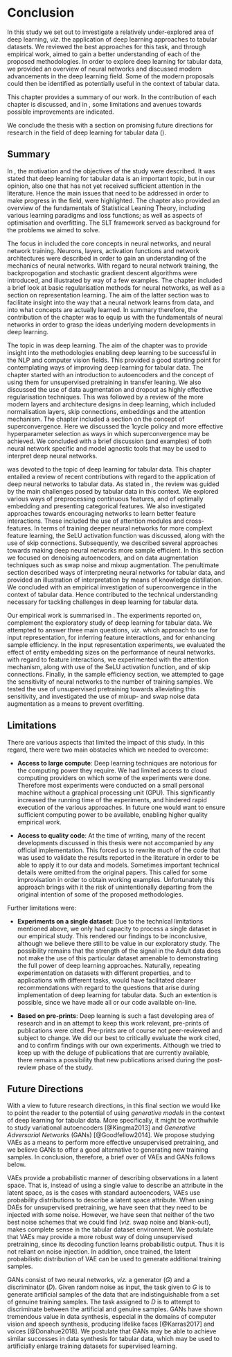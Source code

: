 # Conclusion \label{chp:conc}

In this study we set out to investigate a relatively under-explored area of deep learning, *viz*. the application of deep learning approaches to tabular datasets.
We reviewed the best approaches for this task, and through empirical work, aimed to gain a better understanding of each of the proposed methodologies.
In order to explore deep learning for tabular data, we provided an overview of neural networks and discussed modern advancements in the deep learning field.
Some of the modern proposals could then be identified as potentially useful in the context of tabular data.

This chapter provides a summary of our work.
In \Sref{sec:summary} the contribution of each chapter is discussed, and in \Sref{sec:lim}, some limitations and avenues towards possible improvements are indicated.

We conclude the thesis with a section on promising future directions for research in the field of deep learning for tabular data  (\Sref{sec:future}).

## Summary \label{sec:summary}

In \Cref{chp:intro}, the motivation and the objectives of the study were described.
It was stated that deep learning for tabular data is an important topic, but in our opinion, also one that has not yet received sufficient attention in the literature.
Hence the main issues that need to be addressed in order to make progress in the field, were highlighted.
The chapter also provided an overview of the fundamentals of Statistical Leaning Theory, including various learning paradigms and loss functions; as well as aspects of optimisation and overfitting.
The SLT framework served as background for the problems we aimed to solve.

The focus in \Cref{chp:nn} included the core concepts in neural networks, and neural network training.
Neurons, layers, activation functions and network architectures were described in order to gain an understanding of the mechanics of neural networks.
With regard to neural network training, the backpropogation and stochastic gradient descent algorithms were introduced, and illustrated by way of a few examples.
The chapter included a brief look at basic regularisation methods for neural networks, as well as a section on representation learning.
The aim of the latter section was to facilitate insight into the way that a neural network learns from data, and into what concepts are actually learned. 
In summary therefore, the contribution of the chapter was to equip us with the fundamentals of neural networks in order to grasp the ideas underlying modern developments in deep learning.

The topic in \Cref{chp:dl} was deep learning. 
The aim of the chapter was to provide insight into the methodologies enabling deep learning to be successful in the NLP and computer vision fields.
This provided a good starting point for contemplating ways of improving deep learning for tabular data.
The chapter started with an introduction to autoencoders and the concept of using them for unsupervised pretraining in transfer leaning.
We also discussed the use of data augmentation and dropout as highly effective regularisation techniques.
This was followed by a review of the more modern layers and architecture designs in deep learning, which included normalisation layers, skip connections, embeddings and the attention mechanism.
The chapter included a section on the concept of superconvergence.
Here we discussed the 1cycle policy and more effective hyperparameter selection as ways in which superconvergence may be achieved.
We concluded with a brief discussion (and examples) of both neural network specific and model agnostic tools that may be used to interpret deep neural networks. 

\Cref{chp:td} was devoted to the topic of deep learning for tabular data.
This chapter entailed a review of recent contributions with regard to the application of deep neural networks to tabular data.
As stated in \Cref{chp:intro}, the review was guided by the main challenges posed by tabular data in this context. 
We explored various ways of preprocessing continuous features, and of optimally embedding and presenting categorical features.
We also investigated approaches towards encouraging networks to learn better feature interactions.
These included the use of attention modules and cross-features.
In terms of training deeper neural networks for more complext feature learning, the SeLU activation function was discussed, along with the use of skip connections.
Subsequently, we described several approaches towards making deep neural networks more sample efficient.
In this section we focused on denoising autoencoders, and on data augmentation techniques such as swap noise and mixup augmentation.
The penultimate section described ways of interpreting neural networks for tabular data, and provided an illustration of interpretation by means of knowledge distillation.
We concluded with an empirical investigation of superconvergence in the context of tabular data.
Hence \Cref{chp:td} contributed to the technical understanding necessary for tackling challenges in deep learning for tabular data.

Our empirical work is summarised in \Cref{chp:exp}.
The experiments reported on, complement the exploratory study of deep learning for tabular data.
We attempted to answer three main questions, *viz.* which approach to use for input representation, for inferring feature interactions, and for enhancing sample efficiency.
In the input representation experiments, we evaluated the effect of entity embedding sizes on the performance of neural networks.
with regard to feature interactions, we experimented with the attention mechanism, along with use of the SeLU activation function, and of skip connections. 
Finally, in the sample efficiency section, we attempted to gage the sensitivity of neural networks to the number of training samples.
We tested the use of unsupervised pretraining towards alleviating this sensitivity, and investigated the use of mixup- and swap noise data augmentation as a means to prevent overfitting.

## Limitations \label{sec:lim}

There are various aspects that limited the impact of this study.
In this regard, there were two main obstacles which we needed to overcome:

+ **Access to large compute**: Deep learning techniques are notorious for the computing power they require. 
We had limited access to cloud computing providers on which some of the experiments were done. 
Therefore most experiments were conducted on a small personal machine without a graphical processing unit (GPU).
This significantly increased the running time of the experiments, and hindered rapid execution of the various approaches. 
In future one would want to ensure sufficient computing power to be available, enabling higher quality empirical work.
  
+ **Access to quality code**: At the time of writing, many of the recent developments discussed in this thesis were not accompanied by any official implementation. 
This forced us to rewrite much of the code that was used to validate the results reported in the literature in order to be able to apply it to our data and models. 
Sometimes important technical details were omitted from the original papers.
This called for some improvisation in order to obtain working examples. 
Unfortunately this approach brings with it the risk of unintentionally departing from the original intention of some of the proposed methodologies.

Further limitations were:

+ **Experiments on a single dataset**: Due to the technical limitations mentioned above, we only had capacity to process a single dataset in our empirical study. 
This rendered our findings to be inconclusive, although we believe there still to be value in our exploratory study.
The possibility remains that the strength of the signal in the Adult data does not make the use of this particular dataset amenable to  demonstrating the full power of deep learning approaches. 
Naturally, repeating experimentation on datasets with different properties, and to applications with different tasks, would have facilitated clearer recommendations with regard to the questions that arise during implementation of deep learning for tabular data.
Such an extention is possible, since we have made all or our code available on-line.

+ **Based on pre-prints**: Deep learning is such a fast developing area of research and in an attempt to keep this work relevant, pre-prints of publications were cited. 
Pre-prints are of course not peer-reviewed and subject to change. 
We did our best to critically evaluate the work cited, and to confirm findings with our own experiments.
Although we tried to keep up with the deluge of publications that are currently available, there remains a possibility that new publications arised during the post-review phase of the study.

## Future Directions \label{sec:future}

With a view to future research directions, in this final section we would like to point the reader to the potential of using *generative models* in the context of deep learning for tabular data.
More specifically, it might be worthwhile to study variational autoencoders [@Kingma2013] and *Generative Adversarial Networks* (GANs) [@Goodfellow2014].
We propose studying VAEs as a means to perform more effective unsupervised pretraining, and we believe GANs to offer a good alternative to generating new training samples.
In conclusion, therefore, a brief over of VAEs and GANs follows below.

VAEs provide a probabilistic manner of describing observations in a latent space.
That is, instead of using a single value to describe an attribute in the latent space, as is the cases with standard autoencoders, VAEs use probability distributions to describe a latent space attribute.
When using DAEs for unsupervised pretraining, we have seen that they need to be injected with some noise.
However, we have seen that neither of the two best noise schemes that we could find (*viz.* swap noise and blank-out), makes complete sense in the tabular dataset environment.
We postulate that VAEs may provide a more robust way of doing unsupervised pretraining, since its decoding function learns probabilistic output. 
Thus it is not reliant on noise injection.
In addition, once trained, the latent probabilistic distribution of VAE can be used to generate additional training samples.

GANs consist of two neural networks, *viz.* a generator ($G$) and a discriminator ($D$).
Given random noise as input, the task given to $G$ is to generate artificial samples of the data that are indistinguishable from a set of genuine training samples.
The task assigned to $D$ is to attempt to discriminate between the artificial and genuine samples.
GANs have shown tremendous value in data synthesis, especial in the domains of computer vision and speech synthesis, producing lifelike faces [@Karras2017] and voices [@Donahue2018].
We postulate that GANs may be able to achieve similar successes in data synthesis for tabular data, which may be used to artificially enlarge training datasets for supervised learning.
